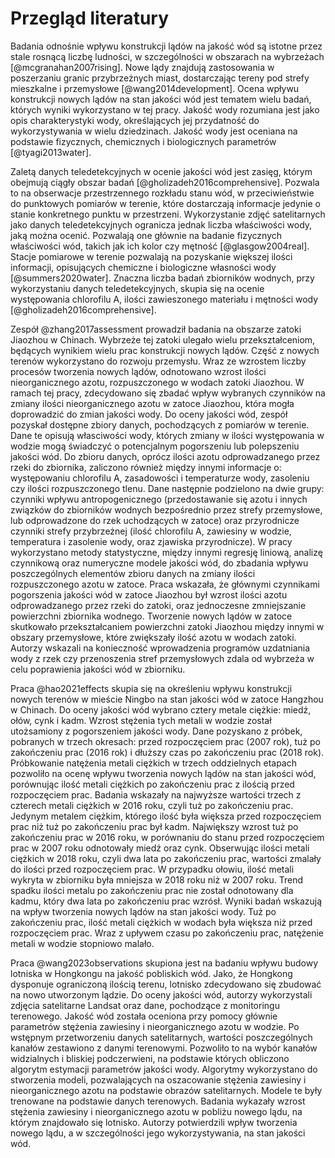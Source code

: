 # Przegląd literatury {#sec-lit}

Badania odnośnie wpływu konstrukcji lądów na jakość wód są istotne przez stale rosnącą liczbę ludności, w szczególności w obszarach na wybrzeżach [@mcgranahan2007rising].
Nowe lądy znajdują zastosowania w poszerzaniu granic przybrzeżnych miast, dostarczając tereny pod strefy mieszkalne i przemysłowe [@wang2014development].
Ocena wpływu konstrukcji nowych lądów na stan jakości wód jest tematem wielu badań, których wyniki wykorzystano w tej pracy.
Jakość wody rozumiana jest jako opis charakterystyki wody, określających jej przydatność do wykorzystywania w wielu dziedzinach.
Jakość wody jest oceniana na podstawie fizycznych, chemicznych i biologicznych parametrów [@tyagi2013water].

Zaletą danych teledetekcyjnych w ocenie jakości wód jest zasięg, którym obejmują ciągły obszar badań [@gholizadeh2016comprehensive].
Pozwala to na obserwacje przestrzennego rozkładu stanu wód, w przeciwieństwie do punktowych pomiarów w terenie, które dostarczają informacje jedynie o stanie konkretnego punktu w przestrzeni.
Wykorzystanie zdjęć satelitarnych jako danych teledetekcyjnych ogranicza jednak liczba właściwości wody, jaką można ocenić.
Pozwalają one głównie na badanie fizycznych właściwości wód, takich jak ich kolor czy mętność [@glasgow2004real].
Stacje pomiarowe w terenie pozwalają na pozyskanie większej ilości informacji, opisujących chemiczne i biologiczne własności wody [@summers2020water].
Znaczna liczba badań zbiorników wodnych, przy wykorzystaniu danych teledetekcyjnych, skupia się na ocenie występowania chlorofilu A, ilości zawieszonego materiału i mętności wody [@gholizadeh2016comprehensive].

Zespół @zhang2017assessment prowadził badania na obszarze zatoki Jiaozhou w Chinach.
Wybrzeże tej zatoki ulegało wielu przekształceniom, będących wynikiem wielu prac konstrukcji nowych lądów.
Część z nowych terenów wykorzystano do rozwoju przemysłu.
Wraz ze wzrostem liczby procesów tworzenia nowych lądów, odnotowano wzrost ilości nieorganicznego azotu, rozpuszczonego w wodach zatoki Jiaozhou.
W ramach tej pracy, zdecydowano się zbadać wpływ wybranych czynników na zmiany ilości nieorganicznego azotu w zatoce Jiaozhou, która mogła doprowadzić do zmian jakości wody.
Do oceny jakości wód, zespół pozyskał dostępne zbiory danych, pochodzących z pomiarów w terenie.
Dane te opisują własciwości wody, których zmiany w ilości występowania w wodzie mogą świadczyć o potencjalnym pogorszeniu lub polepszeniu jakości wód.
Do zbioru danych, oprócz ilości azotu odprowadzanego przez rzeki do zbiornika, zaliczono również między innymi informacje o: występowaniu chlorofilu A, zasadowości i temperaturze wody, zasoleniu czy ilości rozpuszczonego tlenu.
Dane następnie podzielono na dwie grupy: czynniki wpływu antropogenicznego (przedostawanie się azotu i innych związków do zbiorników wodnych bezpośrednio przez strefy przemysłowe, lub odprowadzone do rzek uchodzących w zatoce) oraz przyrodnicze czynniki strefy przybrzeżnej (ilość chlorofilu A, zawiesiny w wodzie, temperatura i zasolenie wody, oraz zjawiska przyrodnicze).
W pracy wykorzystano metody statystyczne, między innymi regresję liniową, analizę czynnikową oraz numeryczne modele jakości wód, do zbadania wpływu poszczególnych elementów zbioru danych na zmiany ilości rozpuszczonego azotu w zatoce.
Praca wskazała, że głównymi czynnikami pogorszenia jakości wód w zatoce Jiaozhou był wzrost ilości azotu odprowadzanego przez rzeki do zatoki, oraz jednoczesne zmniejszanie powierzchni zbiornika wodnego.
Tworzenie nowych lądów w zatoce skutkowało przekształcaniem powierzchni zatoki Jiaozhou między innymi w obszary przemysłowe, które zwiększały ilość azotu w wodach zatoki. 
Autorzy wskazali na konieczność wprowadzenia programów uzdatniania wody z rzek czy przenoszenia stref przemysłowych zdala od wybrzeża w celu poprawienia jakości wód w zbiorniku.

Praca @hao2021effects skupia się na określeniu wpływu konstrukcji nowych terenów w mieście Ningbo na stan jakości wód w zatoce Hangzhou w Chinach.
Do oceny jakości wód wybrano cztery metale ciężkie: miedź, ołów, cynk i kadm.
Wzrost stężenia tych metali w wodzie został utożsamiony z pogorszeniem jakości wody.
Dane pozyskano z próbek, pobranych w trzech okresach: przed rozpoczęciem prac (2007 rok), tuż po zakończeniu prac (2016 rok) i dłuższy czas po zakończeniu prac (2018 rok).
Próbkowanie natężenia metali ciężkich w trzech oddzielnych etapach pozwoliło na ocenę wpływu tworzenia nowych lądów na stan jakości wód, porównując ilość metali ciężkich po zakończeniu prac z ilością przed rozpoczęciem prac.
Badania wskazały na najwyższe wartości trzech z czterech metali ciężkich w 2016 roku, czyli tuż po zakończeniu prac.
Jedynym metalem ciężkim, którego ilość była większa przed rozpoczęciem prac niż tuż po zakończeniu prac był kadm.
Największy wzrost tuż po zakończeniu prac w 2016 roku, w porównaniu do stanu przed rozpoczęciem prac w 2007 roku odnotowały miedź oraz cynk.
Obserwując ilości metali ciężkich w 2018 roku, czyli dwa lata po zakończeniu prac, wartości zmalały do ilości przed rozpoczęciem prac.
W przypadku ołowiu, ilość metali wykryta w zbiorniku była mniejsza w 2018 roku niż w 2007 roku.
Trend spadku ilości metalu po zakończeniu prac nie został odnotowany dla kadmu, który dwa lata po zakończeniu prac wzrósł.
Wyniki badań wskazują na wpływ tworzenia nowych lądów na stan jakości wody.
Tuż po zakończeniu prac, ilość metali ciężkich w wodach była większa niż przed rozpoczęciem prac.
Wraz z upływem czasu po zakończeniu prac, natężenie metali w wodzie stopniowo malało.

Praca @wang2023observations skupiona jest na badaniu wpływu budowy lotniska w Hongkongu na jakość pobliskich wód.
Jako, że Hongkong dysponuje ograniczoną ilością terenu, lotnisko zdecydowano się zbudować na nowo utworzonym lądzie.
Do oceny jakości wód, autorzy wykorzystali zdjęcia satelitarne Landsat oraz dane, pochodzące z monitoringu terenowego.
Jakość wód została oceniona przy pomocy głównie parametrów stężenia zawiesiny i nieorganicznego azotu w wodzie.
Po wstępnym przetworzeniu danych satelitarnych, wartości poszczególnych kanałów zestawiono z danymi terenowymi.
Pozwoliło to na wybór kanałów widzialnych i bliskiej podczerwieni, na podstawie których obliczono algorytm estymacji parametrów jakości wody.
Algorytmy wykorzystano do stworzenia modeli, pozwalających na oszacowanie stężenia zawiesiny i nieorganicznego azotu na podstawie obrazów satelitarnych.
Modele te były trenowane na podstawie danych terenowych.
Badania wykazały wzrost stężenia zawiesiny i nieorganicznego azotu w pobliżu nowego lądu, na którym znajdowało się lotnisko.
Autorzy potwierdzili wpływ tworzenia nowego lądu, a w szczególności jego wykorzystywania, na stan jakości wód.
